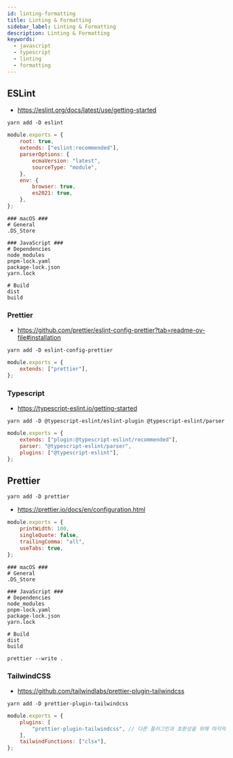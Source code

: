 ```yaml
---
id: linting-formatting
title: Linting & Formatting
sidebar_label: Linting & Formatting
description: Linting & Formatting
keywords:
  - javascript
  - typescript
  - linting
  - formatting
---
```


## ESLint

- https://eslint.org/docs/latest/use/getting-started

```shell
yarn add -D eslint
```

```javascript title=".eslintrc.cjs"
module.exports = {
	root: true,
	extends: ["eslint:recommended"],
	parserOptions: {
		ecmaVersion: "latest",
		sourceType: "module",
	},
	env: {
		browser: true,
		es2021: true,
	},
};
```

```ignore title=".eslintignore"
### macOS ###
# General
.DS_Store

### JavaScript ###
# Dependencies
node_modules
pnpm-lock.yaml
package-lock.json
yarn.lock

# Build
dist
build
```

### Prettier

- https://github.com/prettier/eslint-config-prettier?tab=readme-ov-file#installation

```shell
yarn add -D eslint-config-prettier
```

```javascript title=".eslintrc.cjs"
module.exports = {
	extends: ["prettier"],
};
```

### Typescript

- https://typescript-eslint.io/getting-started

```shell
yarn add -D @typescript-eslint/eslint-plugin @typescript-eslint/parser
```

```javascript title=".eslintrc.cjs"
module.exports = {
	extends: ["plugin:@typescript-eslint/recommended"],
	parser: "@typescript-eslint/parser",
	plugins: ["@typescript-eslint"],
};
```

## Prettier

```shell
yarn add -D prettier
```

- https://prettier.io/docs/en/configuration.html

```javascript title=".prettierrc.cjs"
module.exports = {
	printWidth: 100,
	singleQuote: false,
	trailingComma: "all",
	useTabs: true,
};
```

```ignore title=".prettierignore"
### macOS ###
# General
.DS_Store

### JavaScript ###
# Dependencies
node_modules
pnpm-lock.yaml
package-lock.json
yarn.lock

# Build
dist
build
```

```shell
prettier --write .
```

### TailwindCSS

- https://github.com/tailwindlabs/prettier-plugin-tailwindcss

```shell
yarn add -D prettier-plugin-tailwindcss
```

```javascript title=".prettierrc.cjs"
module.exports = {
	plugins: [
		"prettier-plugin-tailwindcss", // 다른 플러그인과 호환성을 위해 마지막에 추가
	],
	tailwindFunctions: ["clsx"],
};
```
